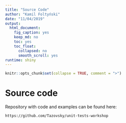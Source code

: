 ```yaml
---
title: "Source Code"
author: "Kamil Foltyński"
date: "11/04/2019"
output:
  html_document:
    fig_caption: yes
    keep_md: no
    toc: yes
    toc_float:
      collapsed: no
      smooth_scroll: yes
runtime: shiny
---
```


```r
knitr::opts_chunk$set(collapse = TRUE, comment = ">")
```

# Source code

Repository with code and examples can be found here:

```
https://github.com/Tazovsky/unit-tests-workshop
```